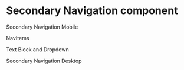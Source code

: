 
<Meta
  title="Newskit/Secondary Menu"
  component={SecondaryNavMobile}
/>

# Secondary Navigation component

Secondary Navigation Mobile
 
<Canvas>
  <Story name="Secondary Menu">
      <SecondaryNavMobile data={data} title="Top Stories" isActive={true}/>
  </Story>
</Canvas>

NavItems

<Canvas>
  <Story name="Secondary Menu Items">
    <ThemeProvider theme={TimesWebLightTheme}>
      <Menu vertical>
         <NavItems data={data} />
      </Menu>
    </ThemeProvider>
  </Story>
</Canvas>

Text Block and Dropdown

<Canvas>
  <Story name="Secondary Navigator">
    <ThemeProvider theme={TimesWebLightTheme}>
      <Menu vertical>
         <Navigator title="Top Stories" subMenuTitle="Close"/>
      </Menu>
    </ThemeProvider>
  </Story>
</Canvas>

Secondary Navigation Desktop

<Canvas>
  <Story name="Secondary Navigator Desktop">
    <ThemeProvider theme={TimesWebLightTheme}>
         <SecondaryNavDesktop data={data}/>
    </ThemeProvider>
  </Story>
</Canvas>

